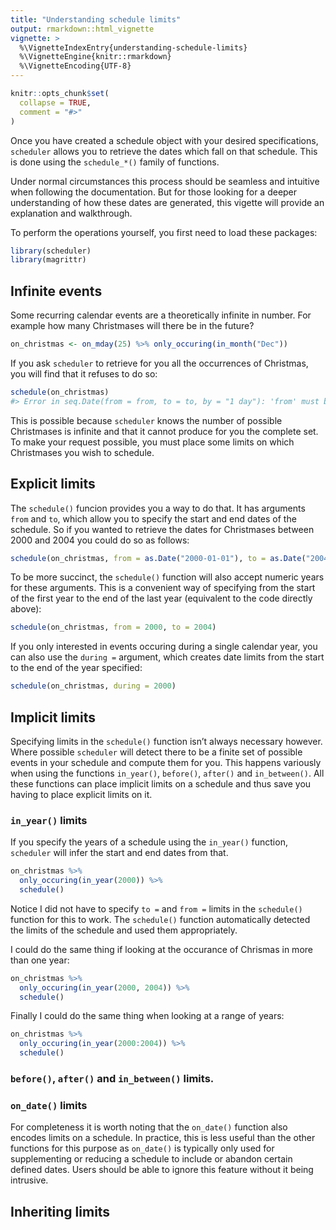 ```yaml
---
title: "Understanding schedule limits"
output: rmarkdown::html_vignette
vignette: >
  %\VignetteIndexEntry{understanding-schedule-limits}
  %\VignetteEngine{knitr::rmarkdown}
  %\VignetteEncoding{UTF-8}
---
```


```r
knitr::opts_chunk$set(
  collapse = TRUE,
  comment = "#>"
)
```

Once you have created a schedule object with your desired specifications, 
`scheduler` allows you to retrieve the dates which fall on that schedule. This
is done using the `schedule_*()` family of functions. 

Under normal circumstances this process should be seamless and intuitive when
following the documentation. But for those looking for a deeper understanding 
of how these dates are generated, this vigette will provide an explanation and
walkthrough.

To perform the operations yourself, you first need to load these packages:

```r
library(scheduler)
library(magrittr)
```

## Infinite events

Some recurring calendar events are a theoretically infinite in number. For 
example how many Christmases will there be in the future?

```r
on_christmas <- on_mday(25) %>% only_occuring(in_month("Dec"))
```

If you ask `scheduler` to retrieve for you all the occurrences of Christmas, 
you will find that it refuses to do so:

```r
schedule(on_christmas)
#> Error in seq.Date(from = from, to = to, by = "1 day"): 'from' must be a "Date" object
```

This is possible because `scheduler` knows the number of possible Christmases
is infinite and that it cannot produce for you the complete set. To make your
request possible, you must place some limits on which Christmases you wish to
schedule.

## Explicit limits

The `schedule()` funcion provides you a way to do that. It has arguments `from`
and `to`, which allow you to specify the start and end dates of the schedule.
So if you wanted to retrieve the dates for Christmases between 2000 and 2004 
you could do so as follows:

```r
schedule(on_christmas, from = as.Date("2000-01-01"), to = as.Date("2004-12-31"))
```

To be more succinct, the `schedule()` function will also accept numeric years
for these arguments. This is a convenient way of specifying from the start of
the first year to the end of the last year (equivalent to the code directly
above):

```r
schedule(on_christmas, from = 2000, to = 2004)
```

If you only interested in events occuring during a single calendar year, you
can also use the `during =` argument, which creates date limits from the start 
to the end of the year specified:

```r
schedule(on_christmas, during = 2000)
```

## Implicit limits

Specifying limits in the `schedule()` function isn't always necessary however.
Where possible `scheduler` will detect there to be a finite set of possible
events in your schedule and compute them for you. This happens variously when
using the functions `in_year()`, `before()`, `after()` and `in_between()`.
All these functions can place implicit limits on a schedule and thus save you
having to place explicit limits on it.

### `in_year()` limits

If you specify the years of a schedule using the `in_year()` function, 
`scheduler` will infer the start and end dates from that.

```r
on_christmas %>% 
  only_occuring(in_year(2000)) %>% 
  schedule()
```

Notice I did not have to specify `to =` and `from =` limits in the 
`schedule()` function for this to work. The `schedule()` function automatically 
detected the limits of the schedule and used them appropriately.

I could do the same thing if looking at the occurance of Chrismas in 
more than one year:

```r
on_christmas %>% 
  only_occuring(in_year(2000, 2004)) %>% 
  schedule()
```

Finally I could do the same thing when looking at a range of years:

```r
on_christmas %>% 
  only_occuring(in_year(2000:2004)) %>% 
  schedule()
```

### `before()`, `after()` and `in_between()` limits.

### `on_date()` limits

For completeness it is worth noting that the `on_date()` function also encodes
limits on a schedule. In practice, this is less useful than the other 
functions for this purpose as `on_date()` is typically only used for 
supplementing or reducing a schedule to include or abandon certain defined 
dates. Users should be able to ignore this feature without it being 
intrusive.

## Inheriting limits
